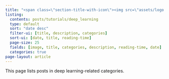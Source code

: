 ```yaml
---
title: "<span class=\"section-title-with-icon\"><img src=\"assets/logo.svg\" alt=\"logo\"/> Deep Learning</span>"
listing:
  contents: posts/tutorials/deep_learning
  type: default
  sort: "date desc"
  filter-ui: [title, description, categories]
  sort-ui: [date, title, reading-time]
  page-size: 25
  fields: [image, title, categories, description, reading-time, date]
  categories: true
page-layout: article
---
```


This page lists posts in deep learning-related categories.


